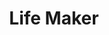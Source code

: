 ---
title: Life Maker
description: A wikipedia website that provides information about Egypt and the Egyptain genactic system and provides books and images
thumnail: /Imgs/maktaba.jpg
website: https://maktabaqawmya.com/
Protype: Soical Media Design
---